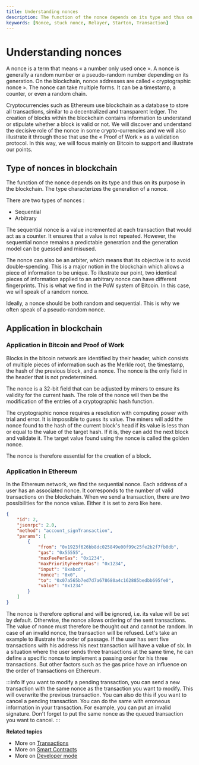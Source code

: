 ```yaml
---
title: Understanding nonces
description: The function of the nonce depends on its type and thus on its purpose in the blockchain. The type characterizes the generation of a nonce.
keywords: [Nonce, stuck nonce, Relayer, Starton, Transaction]
---
```


# Understanding nonces

A nonce is a term that means « a number only used once ». A nonce is generally a random number or a pseudo-random number depending on its generation.
On the blockchain, nonce addresses are called « cryptographic nonce ». The nonce can take multiple forms. It can be a timestamp, a counter, or even a random chain.

Cryptocurrencies such as Ethereum use blockchain as a database to store all transactions, similar to a decentralized and transparent ledger. The creation of blocks within the blockchain contains information to understand or stipulate whether a block is valid or not. We will discover and understand the decisive role of the nonce in some crypto-currencies and we will also illustrate it through those that use the « Proof of Work » as a validation protocol. In this way, we will focus mainly on Bitcoin to support and illustrate our points.

## Type of nonces in blockchain

The function of the nonce depends on its type and thus on its purpose in the blockchain. The type characterizes the generation of a nonce.

There are two types of nonces :

-   Sequential
-   Arbitrary

The sequential nonce is a value incremented at each transaction that would act as a counter. It ensures that a value is not repeated. However, the sequential nonce remains a predictable
generation and the generation model can be guessed and misused.

The nonce can also be an arbiter, which means that its objective is to avoid double-spending. This is a major notion in the blockchain which allows a piece of information to be unique. To illustrate our point, two identical pieces of information applied to an arbitrary nonce can have different fingerprints. This is what we find in the PoW system of Bitcoin. In this case, we will speak of a random nonce.

Ideally, a nonce should be both random and sequential. This is why we often speak of a pseudo-random nonce.

## Application in blockchain

### Application in Bitcoin and Proof of Work

Blocks in the bitcoin network are identified by their header, which consists of multiple pieces of information such as the Merkle root, the timestamp, the hash of the previous block, and a nonce.
The nonce is the only field in the header that is not predetermined.

The nonce is a 32-bit field that can be adjusted by miners to ensure its validity for the current hash. The role of the nonce will then be the modification of the entries of a cryptographic hash function.

The cryptographic nonce requires a resolution with computing power with trial and error. It is impossible to guess its value. The miners will add the nonce found to the hash of the current block's head if its value is less than or equal to the value of the target hash. If it is, they can add the next block and validate it. The target value found using the nonce is called the golden nonce.

The nonce is therefore essential for the creation of a block.

### Application in Ethereum

In the Ethereum network, we find the sequential nonce.
Each address of a user has an associated nonce.
It corresponds to the number of valid transactions on the blockchain.
When we send a transaction, there are two possibilities for the nonce value. Either it is set to zero like here.

```json
{
	"id": 2,
	"jsonrpc": 2.0,
	"method": "account_signTransaction",
	"params": [
		{
			"from": "0x1923f626bb8dc025849e00f99c25fe2b2f7fb0db",
			"gas": "0x55555",
			"maxFeePerGas": "0x1234",
			"maxPriorityFeePerGas": "0x1234",
			"input": "0xabcd",
			"nonce": "0x0",
			"to": "0x07a565b7ed7d7a678680a4c162885bedbb695fe0",
			"value": "0x1234"
		}
	]
}
```

The nonce is therefore optional and will be ignored, i.e. its value will be set by default.
Otherwise, the nonce allows ordering of the sent transactions. The value of nonce must
therefore be thought out and cannot be random. In case of an invalid nonce, the transaction will be refused.
Let's take an example to illustrate the order of passage.
If the user has sent five transactions with his address his next transaction will have a value of six.
In a situation where the user sends three transactions at the same time, he can define a specific nonce to implement a passing order for his three transactions.
But other factors such as the gas price have an influence on the order of transactions on Ethereum.

:::info
If you want to modify a pending transaction, you can send a new transaction with the same nonce as the transaction you want to modify. This will overwrite the previous transaction.
You can also do this if you want to cancel a pending transaction. You can do the same with erroneous information in your transaction. For example, you can put an invalid signature. Don't forget to put the same nonce as the queued transaction you want to cancel.
:::

**Related topics**

-   More on [Transactions](/docs/transactions/state-and-status)
-   More on [Smart Contracts](/docs/smart-contract/understanding-smart-contracts)
-   More on [Developer mode](/docs/developer/discovering-coding-interface)
